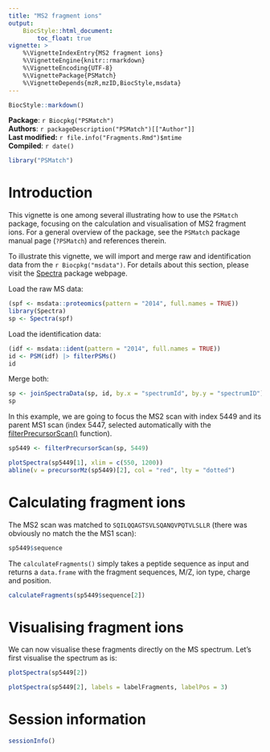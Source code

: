 ```yaml
---
title: "MS2 fragment ions"
output:
    BiocStyle::html_document:
        toc_float: true
vignette: >
    %\VignetteIndexEntry{MS2 fragment ions}
    %\VignetteEngine{knitr::rmarkdown}
    %\VignetteEncoding{UTF-8}
    %\VignettePackage{PSMatch}
    %\VignetteDepends{mzR,mzID,BiocStyle,msdata}
---
```


```r
BiocStyle::markdown()
```

**Package**: `r Biocpkg("PSMatch")`<br />
**Authors**: `r packageDescription("PSMatch")[["Author"]] `<br />
**Last modified:** `r file.info("Fragments.Rmd")$mtime`<br />
**Compiled**: `r date()`

```r
library("PSMatch")
```

# Introduction

This vignette is one among several illustrating how to use the
`PSMatch` package, focusing on the calculation and visualisation of
MS2 fragment ions. For a general overview of the package, see the
`PSMatch` package manual page (`?PSMatch`) and references therein.


To illustrate this vignette, we will import and merge raw and
identification data from the `r Biocpkg("msdata")`. For details about
this section, please visit the
[Spectra](https://rformassspectrometry.github.io/Spectra/articles/Spectra.html)
package webpage.

Load the raw MS data:

```r
(spf <- msdata::proteomics(pattern = "2014", full.names = TRUE))
library(Spectra)
sp <- Spectra(spf)
```

Load the identification data:

```r
(idf <- msdata::ident(pattern = "2014", full.names = TRUE))
id <- PSM(idf) |> filterPSMs()
id
```

Merge both:

```r
sp <- joinSpectraData(sp, id, by.x = "spectrumId", by.y = "spectrumID")
sp
```

In this example, we are going to focus the MS2 scan with index 5449
and its parent MS1 scan (index 5447, selected automatically with the
[filterPrecursorScan()](https://rformassspectrometry.github.io/Spectra/reference/MsBackend.html)
function).

```r
sp5449 <- filterPrecursorScan(sp, 5449)
```

```r
plotSpectra(sp5449[1], xlim = c(550, 1200))
abline(v = precursorMz(sp5449)[2], col = "red", lty = "dotted")
```

# Calculating fragment ions

The MS2 scan was matched to `SQILQQAGTSVLSQANQVPQTVLSLLR` (there was
obviously no match the the MS1 scan):

```r
sp5449$sequence
```

The `calculateFragments()` simply takes a peptide sequence as input
and returns a `data.frame` with the fragment sequences, M/Z, ion type,
charge and position.

```r
calculateFragments(sp5449$sequence[2])
```

# Visualising fragment ions

We can now visualise these fragments directly on the MS
spectrum. Let's first visualise the spectrum as is:

```r
plotSpectra(sp5449[2])
```

```r
plotSpectra(sp5449[2], labels = labelFragments, labelPos = 3)
```

# Session information

```r
sessionInfo()
```
